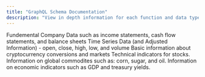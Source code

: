 ```yaml
---
title: "GraphQL Schema Documentation"
description: "View in depth information for each function and data type in the GraphQL schema."
---
```


<CardGroup columns={2}>
	<Card
		title="Fundemental Company Data"
		icon="building-magnifying-glass"
		iconType="duotone"
		color="deepskyblue"
		href="./fundementaldata"
	>
		Fundemental Company Data such as income statements, cash flow statements,
		and balance sheets
	</Card>
	<Card
		title="Time Series Data"
		icon="money-bill-trend-up"
		iconType="duotone"
		color="seagreen"
		href="./timeseries"
	>
		Time Series Data (and Adjusted Information) - open, close, high, low, and
		volume
	</Card>
	<Card
		title="Cryptocurrency Data"
		icon="btc"
		iconType="duotone"
		color="orange"
		href="./cryptocurrency"
	>
		Basic information about cryptocurrency conversions and markets
	</Card>
	<Card
		title="Technical Indicators"
		icon="gears"
		iconType="duotone"
		color="fuchsia"
		href="./technicals"
	>
		Technical indicators for stocks.
	</Card>
	<Card
		title="Global Commodities"
		icon="corn"
		iconType="duotone"
		color="yellow"
		href="./commodities"
	>
		Information on global commodites such as: corn, sugar, and oil.
	</Card>
	<Card
		title="Economic Indicators"
		icon="building-columns"
		iconType="duotone"
		color="blue"
		href="./economy"
	>
		Information on economic indicators such as GDP and treasury yields.
	</Card>
</CardGroup>
